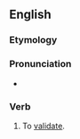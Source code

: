 ==English==

===Etymology===
{{suffix|en|valid|ify}}

===Pronunciation===
* {{IPA|en|/vəˈlɪdɪfaɪ/}}

===Verb===
{{en-verb}}

# To [[validate]].